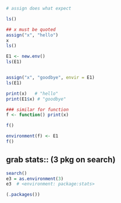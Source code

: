 ```r
# assign does what expect

ls()

## x must be quoted
assign("x", "hello")
x
ls()

E1 <- new.env()
ls(E1)


assign("x", "goodbye", envir = E1)
ls(E1)

print(x)   # "hello" 
print(E1$x) # "goodbye"
```



```r
### similar for function
f <- function() print(x)

f()

environment(f) <- E1
f()
```

## grab stats:: (3 pkg on search)
```r
search()
e3 = as.environment(3)
e3  # <environment: package:stats>

(.packages())

```
